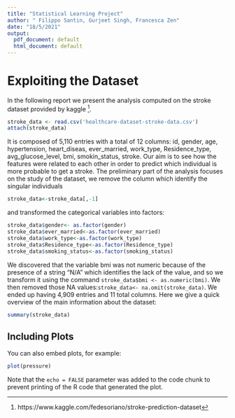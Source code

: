 ```yaml
---
title: "Statistical Learning Project"
author: " Filippo Santin, Gurjeet Singh, Francesca Zen"
date: "18/5/2021"
output:
  pdf_document: default
  html_document: default
---
```


# Exploiting the Dataset

In the following report we present the analysis computed on the stroke dataset provided by kaggle ^[https://www.kaggle.com/fedesoriano/stroke-prediction-dataset].
```r
stroke_data <- read.csv('healthcare-dataset-stroke-data.csv')
attach(stroke_data)
```

It is composed of 5,110 entries with a total of 12 columns: id, gender, age, hypertension, heart_diseas, ever_married, work_type, Residence_type, avg_glucose_level, bmi, smokin_status, stroke.
Our aim is to see how the features were related to each other in order to predict which individual is more probable to get a stroke.
The preliminary part of the analysis focuses on the study of the dataset, we remove the column which identify the singular individuals 
```r
stroke_data<-stroke_data[,-1]
```

and transformed the categorical variables into factors:

```r
stroke_data$gender<- as.factor(gender)
stroke_data$ever_married<-as.factor(ever_married)
stroke_data$work_type<-as.factor(work_type)
stroke_data$Residence_type<-as.factor(Residence_type)
stroke_data$smoking_status<-as.factor(smoking_status)
```

We discovered that the variable bmi was not numeric because of the presence of a string "N/A" which identifies the lack of the value, and so we transform it using the command `stroke_data$bmi <- as.numeric(bmi)`. We then removed those NA values:`stroke_data<- na.omit(stroke_data)`.
We ended up having  4,909 entries and 11 total columns.
Here we give a quick overview of the main information about the dataset:

```r
summary(stroke_data)
```

## Including Plots

You can also embed plots, for example:

```r
plot(pressure)
```

Note that the `echo = FALSE` parameter was added to the code chunk to prevent printing of the R code that generated the plot.
